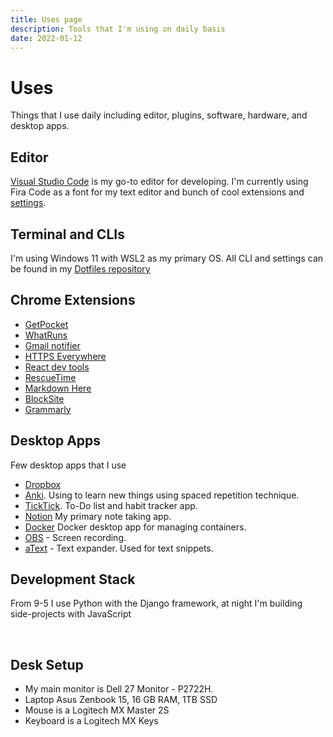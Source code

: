 ```yaml
---
title: Uses page
description: Tools that I'm using on daily basis
date: 2022-01-12
---
```


# Uses

Things that I use daily including editor, plugins, software, hardware, and desktop apps.

## Editor

[Visual Studio Code](https://code.visualstudio.com/) is my go-to editor for developing.
I'm currently using Fira Code as a font for my text editor and bunch of cool extensions and
[settings](https://github.com/victory-sokolov/dotfiles/tree/master/vscode).

## Terminal and CLIs

I'm using Windows 11 with WSL2 as my primary OS.
All CLI and settings can be found in my [Dotfiles repository](https://github.com/victory-sokolov/dotfiles)

## Chrome Extensions

-   [GetPocket](https://chrome.google.com/webstore/detail/save-to-pocket/niloccemoadcdkdjlinkgdfekeahmflj)
-   [WhatRuns](https://chrome.google.com/webstore/detail/whatruns/cmkdbmfndkfgebldhnkbfhlneefdaaip)
-   [Gmail notifier](https://chrome.google.com/webstore/detail/notifier-for-gmail/dcjichoefijpinlfnjghokpkojhlhkgl)
-   [HTTPS Everywhere](https://chrome.google.com/webstore/detail/https-everywhere/gcbommkclmclpchllfjekcdonpmejbdp)
-   [React dev tools](https://chrome.google.com/webstore/detail/react-developer-tools/fmkadmapgofadopljbjfkapdkoienihi)
-   [RescueTime](https://chrome.google.com/webstore/detail/rescuetime-for-chrome-and/bdakmnplckeopfghnlpocafcepegjeap)
-   [Markdown Here](https://chrome.google.com/webstore/detail/markdown-here/elifhakcjgalahccnjkneoccemfahfoa)
-   [BlockSite](https://chrome.google.com/webstore/detail/blocksite-block-websites/eiimnmioipafcokbfikbljfdeojpcgbh)
-   [Grammarly](https://chrome.google.com/webstore/detail/grammarly-for-chrome/kbfnbcaeplbcioakkpcpgfkobkghlhen)

## Desktop Apps

Few desktop apps that I use

-   [Dropbox](https://www.dropbox.com/referrals/AAA2ZH0lSjqkPh8d4ee2PzzS5dVL_6zQ0yk?src=global9)
-   [Anki](https://apps.ankiweb.net/). Using to learn new things using spaced repetition technique.
-   [TickTick](https://ticktick.com/r?c=o83rlzbw). To-Do list and habit tracker app.
-   [Notion](https://www.notion.so/) My primary note taking app.
-   [Docker](https://www.docker.com/) Docker desktop app for managing containers.
-   [OBS](https://obsproject.com) - Screen recording.
-   [aText](https://trankynam.com/atext/) - Text expander. Used for text snippets.

## Development Stack

From 9-5 I use Python with the Django framework, at night I'm building side-projects with JavaScript

<br />
<TechStackList />

## Desk Setup

-   My main monitor is Dell 27 Monitor - P2722H.
-   Laptop Asus Zenbook 15, 16 GB RAM, 1TB SSD
-   Mouse is a Logitech MX Master 2S
-   Keyboard is a Logitech MX Keys
